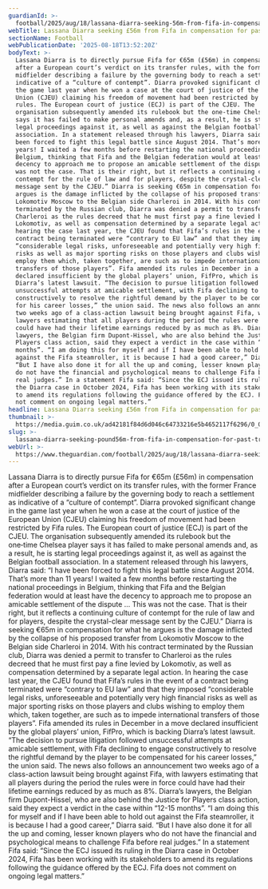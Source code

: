 ```yaml
---
guardianId: >-
  football/2025/aug/18/lassana-diarra-seeking-56m-from-fifa-in-compensation-for-past-transfer-rules
webTitle: Lassana Diarra seeking £56m from Fifa in compensation for past transfer rules
sectionName: Football
webPublicationDate: '2025-08-18T13:52:20Z'
bodyText: >-
  Lassana Diarra is to directly pursue Fifa for €65m (£56m) in compensation
  after a European court’s verdict on its transfer rules, with the former France
  midfielder describing a failure by the governing body to reach a settlement as
  indicative of a “culture of contempt”. Diarra provoked significant change in
  the game last year when he won a case at the court of justice of the European
  Union (CJEU) claiming his freedom of movement had been restricted by Fifa
  rules. The European court of justice (ECJ) is part of the CJEU. The
  organisation subsequently amended its rulebook but the one‑time Chelsea player
  says it has failed to make personal amends and, as a result, he is starting
  legal proceedings against it, as well as against the Belgian football
  association. In a statement released through his lawyers, Diarra said: “I have
  been forced to fight this legal battle since August 2014. That’s more than 11
  years! I waited a few months before restarting the national proceedings in
  Belgium, thinking that Fifa and the Belgian federation would at least have the
  decency to approach me to propose an amicable settlement of the dispute … This
  was not the case. That is their right, but it reflects a continuing culture of
  contempt for the rule of law and for players, despite the crystal-clear
  message sent by the CJEU.” Diarra is seeking €65m in compensation for what he
  argues is the damage inflicted by the collapse of his proposed transfer from
  Lokomotiv Moscow to the Belgian side Charleroi in 2014. With his contract
  terminated by the Russian club, Diarra was denied a permit to transfer to
  Charleroi as the rules decreed that he must first pay a fine levied by
  Lokomotiv, as well as compensation determined by a separate legal action. In
  hearing the case last year, the CJEU found that Fifa’s rules in the event of a
  contract being terminated were “contrary to EU law” and that they imposed
  “considerable legal risks, unforeseeable and potentially very high financial
  risks as well as major sporting risks on those players and clubs wishing to
  employ them which, taken together, are such as to impede international
  transfers of those players”. Fifa amended its rules in December in a move
  declared insufficient by the global players’ union, FifPro, which is backing
  Diarra’s latest lawsuit. “The decision to pursue litigation followed
  unsuccessful attempts at amicable settlement, with Fifa declining to engage
  constructively to resolve the rightful demand by the player to be compensated
  for his career losses,” the union said. The news also follows an announcement
  two weeks ago of a class-action lawsuit being brought against Fifa, with
  lawyers estimating that all players during the period the rules were in force
  could have had their lifetime earnings reduced by as much as 8%. Diarra’s
  lawyers, the Belgian firm Dupont-Hissel, who are also behind the Justice for
  Players class action, said they expect a verdict in the case within “12-15
  months”. “I am doing this for myself and if I have been able to hold out
  against the Fifa steamroller, it is because I had a good career,” Diarra said.
  “But I have also done it for all the up and coming, lesser known players who
  do not have the financial and psychological means to challenge Fifa before
  real judges.” In a statement Fifa said: “Since the ECJ issued its ruling in
  the Diarra case in October 2024, Fifa has been working with its stakeholders
  to amend its regulations following the guidance offered by the ECJ. Fifa does
  not comment on ongoing legal matters.”
headline: Lassana Diarra seeking £56m from Fifa in compensation for past transfer rules
thumbnail: >-
  https://media.guim.co.uk/ad42181f84d6d046c64733216e5b4652117f6296/0_0_2215_1771/500.jpg
slug: >-
  lassana-diarra-seeking-pound56m-from-fifa-in-compensation-for-past-transfer-rules
webUrl: >-
  https://www.theguardian.com/football/2025/aug/18/lassana-diarra-seeking-56m-from-fifa-in-compensation-for-past-transfer-rules
---
```

Lassana Diarra is to directly pursue Fifa for €65m (£56m) in compensation after a European court’s verdict on its transfer rules, with the former France midfielder describing a failure by the governing body to reach a settlement as indicative of a “culture of contempt”. Diarra provoked significant change in the game last year when he won a case at the court of justice of the European Union (CJEU) claiming his freedom of movement had been restricted by Fifa rules. The European court of justice (ECJ) is part of the CJEU. The organisation subsequently amended its rulebook but the one‑time Chelsea player says it has failed to make personal amends and, as a result, he is starting legal proceedings against it, as well as against the Belgian football association. In a statement released through his lawyers, Diarra said: “I have been forced to fight this legal battle since August 2014. That’s more than 11 years! I waited a few months before restarting the national proceedings in Belgium, thinking that Fifa and the Belgian federation would at least have the decency to approach me to propose an amicable settlement of the dispute … This was not the case. That is their right, but it reflects a continuing culture of contempt for the rule of law and for players, despite the crystal-clear message sent by the CJEU.” Diarra is seeking €65m in compensation for what he argues is the damage inflicted by the collapse of his proposed transfer from Lokomotiv Moscow to the Belgian side Charleroi in 2014. With his contract terminated by the Russian club, Diarra was denied a permit to transfer to Charleroi as the rules decreed that he must first pay a fine levied by Lokomotiv, as well as compensation determined by a separate legal action. In hearing the case last year, the CJEU found that Fifa’s rules in the event of a contract being terminated were “contrary to EU law” and that they imposed “considerable legal risks, unforeseeable and potentially very high financial risks as well as major sporting risks on those players and clubs wishing to employ them which, taken together, are such as to impede international transfers of those players”. Fifa amended its rules in December in a move declared insufficient by the global players’ union, FifPro, which is backing Diarra’s latest lawsuit. “The decision to pursue litigation followed unsuccessful attempts at amicable settlement, with Fifa declining to engage constructively to resolve the rightful demand by the player to be compensated for his career losses,” the union said. The news also follows an announcement two weeks ago of a class-action lawsuit being brought against Fifa, with lawyers estimating that all players during the period the rules were in force could have had their lifetime earnings reduced by as much as 8%. Diarra’s lawyers, the Belgian firm Dupont-Hissel, who are also behind the Justice for Players class action, said they expect a verdict in the case within “12-15 months”. “I am doing this for myself and if I have been able to hold out against the Fifa steamroller, it is because I had a good career,” Diarra said. “But I have also done it for all the up and coming, lesser known players who do not have the financial and psychological means to challenge Fifa before real judges.” In a statement Fifa said: “Since the ECJ issued its ruling in the Diarra case in October 2024, Fifa has been working with its stakeholders to amend its regulations following the guidance offered by the ECJ. Fifa does not comment on ongoing legal matters.”
